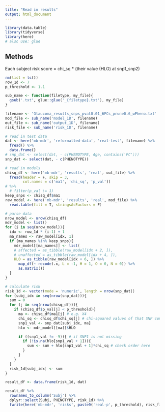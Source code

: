 ```yaml
---
title: "Read in results"
output: html_document
---
```


```r
library(data.table)
library(tidyverse)
library(here)
# also use: glue
```

## Methods
Each subject risk score = chi_sq * (their value (HLO) at snp1_snp2)

```r
rm(list = ls())
row_1d <- 7
p_threshold <- 1.1

sub_name <- function(filetype, my_file){
  gsub('.txt', glue::glue('_{filetype}.txt'), my_file)
}

filename <- 'Glaucoma_results_snps_pval0.01_6PCs_prune0.6_wPheno.txt'
mod_file <- sub_name('model_1D', filename)
out_file <- sub_name('output_1D', filename)
risk_file <- sub_name('risk_1D', filename)

# read in test data
dat <- here('mb-mdr', 'reformatted-data', 'real-test', filename) %>% 
  fread() %>% 
  data.frame()
# snp_dat <- select(dat, - c(PHENOTYPE, Age, contains('PC')))
snp_dat <- select(dat, - c(PHENOTYPE))

# read in models
chisq_df <- here('mb-mdr', 'results', 'real', out_file) %>%
  fread(header = F, skip = 3, 
        col.names = c('ma1', 'chi_sq', 'p_val')) 
# %>% 
  # filter(p_val != 1)
keep_snps <- chisq_df$ma1
raw_model <- here('mb-mdr', 'results', 'real', mod_file) %>%
  read.table(fill = T, stringsAsFactors = F)

# parse data
nrow_model <- nrow(chisq_df)
mdr_model <- list()
for (i in seq(nrow_model)){
  idx <- row_1d * (i-1) + 1
  ma_names <- raw_model[idx, 1]
  if (ma_names %in% keep_snps){
    mdr_model[[ma_names]] <- list(
    # affected = as_tibble(raw_model[idx + 2, ]),
    # unaffected = as_tibble(raw_model[idx + 4, ]),
    HLO = as_tibble(raw_model[idx + 6, ]) %>%
      map_df(~ recode(.x, L = -1, H = 1, O = 0, N = 0)) %>%
      as.matrix())
  }
}

# calculate risk
risk_1d <- vector(mode = 'numeric', length = nrow(snp_dat))
for (subj_idx in seq(nrow(snp_dat))){
  sum = 0
  for (j in seq(nrow(chisq_df))){
    if (chisq_df$p_val[j] < p_threshold){
      ma <- chisq_df$ma1[j] # e.g. X4
      chi_sq <- chisq_df$chi_sq[j] # chi-squared values of that SNP comb
      snp1_val <- snp_dat[subj_idx, ma]
      hlo <- mdr_model[[ma]]$HLO

      if ((snp1_val != -9)){ # if SNP1 is not missing
        if (!is.na(hlo[snp1_val + 1])){
          sum <- sum + hlo[snp1_val + 1]*chi_sq # check order here        
        }
      }
    }
  }
  risk_1d[subj_idx] <- sum
}

result_df <- data.frame(risk_1d, dat)

result_df %>% 
  rownames_to_column('Subj') %>%
  dplyr::select(Subj, PHENOTYPE, risk_1d) %>%
  fwrite(here('mb-mdr', 'risks', paste0('real-p', p_threshold), risk_file))
```

